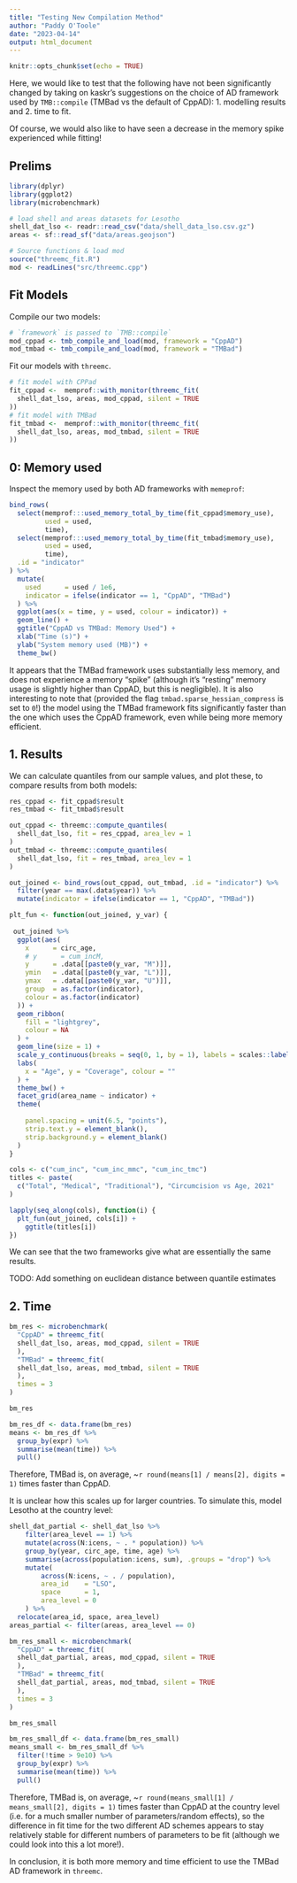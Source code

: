 ```yaml
---
title: "Testing New Compilation Method"
author: "Paddy O'Toole"
date: "2023-04-14"
output: html_document
---
```


```r
knitr::opts_chunk$set(echo = TRUE)
```

Here, we would like to test that the following have not been significantly 
changed by taking on kaskr's suggestions on the choice of AD framework
used by `TMB::compile` (TMBad vs the default of CppAD): 
1. modelling results and 
2. time to fit.

Of course, we would also like to have seen a decrease in the memory spike 
experienced while fitting!

## Prelims 

```r
library(dplyr)
library(ggplot2)
library(microbenchmark)
```


```r
# load shell and areas datasets for Lesotho
shell_dat_lso <- readr::read_csv("data/shell_data_lso.csv.gz")
areas <- sf::read_sf("data/areas.geojson")
```

```r
# Source functions & load mod 
source("threemc_fit.R")
mod <- readLines("src/threemc.cpp")
```

## Fit Models

Compile our two models:
```r
# `framework` is passed to `TMB::compile`
mod_cppad <- tmb_compile_and_load(mod, framework = "CppAD")
mod_tmbad <- tmb_compile_and_load(mod, framework = "TMBad")
```

Fit our models with `threemc`.
```r
# fit model with CPPad
fit_cppad <-  memprof::with_monitor(threemc_fit(
  shell_dat_lso, areas, mod_cppad, silent = TRUE
))
# fit model with TMBad 
fit_tmbad <-  memprof::with_monitor(threemc_fit(
  shell_dat_lso, areas, mod_tmbad, silent = TRUE
))
```

## 0: Memory used

Inspect the memory used by both AD frameworks with `memeprof`:
```r
bind_rows(
  select(memprof:::used_memory_total_by_time(fit_cppad$memory_use), 
         used = used, 
         time),
  select(memprof:::used_memory_total_by_time(fit_tmbad$memory_use), 
         used = used,
         time), 
  .id = "indicator"
) %>% 
  mutate(
    used      = used / 1e6,
    indicator = ifelse(indicator == 1, "CppAD", "TMBad")
  ) %>% 
  ggplot(aes(x = time, y = used, colour = indicator)) + 
  geom_line() + 
  ggtitle("CppAD vs TMBad: Memory Used") + 
  xlab("Time (s)") + 
  ylab("System memory used (MB)") + 
  theme_bw()
```

It appears that the TMBad framework uses substantially less memory,
and does not experience a memory “spike” (although it's "resting" memory usage 
is slightly higher than CppAD, but this is negligible). It is also interesting 
to note that (provided the flag `tmbad.sparse_hessian_compress` is set to `0`!)
the model using the TMBad framework fits significantly faster than the one 
which uses the CppAD framework, even while being more memory efficient. 

## 1. Results 

We can calculate quantiles from our sample values, and plot these, to compare 
results from both models:
```r
res_cppad <- fit_cppad$result
res_tmbad <- fit_tmbad$result

out_cppad <- threemc::compute_quantiles(
  shell_dat_lso, fit = res_cppad, area_lev = 1
)
out_tmbad <- threemc::compute_quantiles(
  shell_dat_lso, fit = res_tmbad, area_lev = 1
)
```

```r
out_joined <- bind_rows(out_cppad, out_tmbad, .id = "indicator") %>% 
  filter(year == max(.data$year)) %>% 
  mutate(indicator = ifelse(indicator == 1, "CppAD", "TMBad"))

plt_fun <- function(out_joined, y_var) {
  
 out_joined %>% 
  ggplot(aes(
    x      = circ_age,
    # y      = cum_incM,
    y      = .data[[paste0(y_var, "M")]],
    ymin   = .data[[paste0(y_var, "L")]],
    ymax   = .data[[paste0(y_var, "U")]],
    group  = as.factor(indicator), 
    colour = as.factor(indicator)
  )) + 
  geom_ribbon(
    fill = "lightgrey",
    colour = NA
  ) +
  geom_line(size = 1) +
  scale_y_continuous(breaks = seq(0, 1, by = 1), labels = scales::label_percent(accuracy = 1)) +
  labs(
    x = "Age", y = "Coverage", colour = ""
  ) +
  theme_bw() +
  facet_grid(area_name ~ indicator) + 
  theme(
    
    panel.spacing = unit(6.5, "points"),
    strip.text.y = element_blank(), 
    strip.background.y = element_blank()
  ) 
}

cols <- c("cum_inc", "cum_inc_mmc", "cum_inc_tmc")
titles <- paste(
  c("Total", "Medical", "Traditional"), "Circumcision vs Age, 2021"
)

lapply(seq_along(cols), function(i) {
  plt_fun(out_joined, cols[i]) + 
    ggtitle(titles[i])
})
```

We can see that the two frameworks give what are essentially the same results. 

TODO: Add something on euclidean distance between quantile estimates

## 2. Time 

```r
bm_res <- microbenchmark(
  "CppAD" = threemc_fit(
  shell_dat_lso, areas, mod_cppad, silent = TRUE
  ), 
  "TMBad" = threemc_fit(
  shell_dat_lso, areas, mod_tmbad, silent = TRUE
  ), 
  times = 3
)
```
```r
bm_res
```

```r
bm_res_df <- data.frame(bm_res)
means <- bm_res_df %>% 
  group_by(expr) %>% 
  summarise(mean(time)) %>% 
  pull()
```

Therefore, TMBad is, on average, 
~`r round(means[1] / means[2], digits = 1)` 
times faster than CppAD. 

It is unclear how this scales up for larger countries. To simulate this, model
Lesotho at the country level: 
```r
shell_dat_partial <- shell_dat_lso %>% 
    filter(area_level == 1) %>% 
    mutate(across(N:icens, ~ . * population)) %>% 
    group_by(year, circ_age, time, age) %>% 
    summarise(across(population:icens, sum), .groups = "drop") %>% 
    mutate(
        across(N:icens, ~ . / population), 
        area_id    = "LSO", 
        space      = 1, 
        area_level = 0
    ) %>% 
  relocate(area_id, space, area_level)
areas_partial <- filter(areas, area_level == 0)

bm_res_small <- microbenchmark(
  "CppAD" = threemc_fit(
  shell_dat_partial, areas, mod_cppad, silent = TRUE
  ), 
  "TMBad" = threemc_fit(
  shell_dat_partial, areas, mod_tmbad, silent = TRUE
  ), 
  times = 3
)
```
```r
bm_res_small
```

```r
bm_res_small_df <- data.frame(bm_res_small)
means_small <- bm_res_small_df %>% 
  filter(!time > 9e10) %>% 
  group_by(expr) %>% 
  summarise(mean(time)) %>% 
  pull()
```

Therefore, TMBad is, on average, 
~`r round(means_small[1] / means_small[2], digits = 1)` times
faster than CppAD at the country level (i.e. for a much smaller number 
of parameters/random effects), so the difference in fit time for the two 
different AD schemes appears to stay relatively stable for different numbers 
of parameters to be fit (although we could look into this a lot more!). 

In conclusion, it is both more memory and time efficient to use the TMBad AD 
framework in `threemc`. 